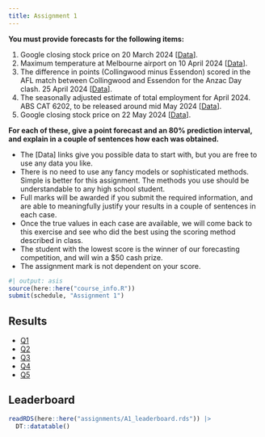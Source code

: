 ```yaml
---
title: Assignment 1
---
```


**You must provide forecasts for the following items:**

  1. Google closing stock price on 20 March 2024 [[Data](https://finance.yahoo.com/quote/GOOG/)].
  2. Maximum temperature at Melbourne airport on 10 April 2024 [[Data](http://www.bom.gov.au/climate/dwo/IDCJDW3049.latest.shtml)].
  3. The difference in points (Collingwood minus Essendon) scored in the AFL match between Collingwood and Essendon for the Anzac Day clash. 25 April 2024 [[Data](https://en.wikipedia.org/wiki/Anzac_Day_match)].
  4. The seasonally adjusted estimate of total employment for April 2024. ABS CAT 6202, to be released around mid May 2024 [[Data](https://www.abs.gov.au/statistics/labour/employment-and-unemployment/labour-force-australia/latest-release)].
  5. Google closing stock price on 22 May 2024 [[Data](https://finance.yahoo.com/quote/GOOG/)].

**For each of these, give a point forecast and an 80% prediction interval, and explain in a couple of sentences how each was obtained.**

* The [Data] links give you possible data to start with, but you are free to use any data you like.
* There is no need to use any fancy models or sophisticated methods. Simple is better for this assignment. The methods you use should be understandable to any high school student.
* Full marks will be awarded if you submit the required information, and are able to meaningfully justify your results in a couple of sentences in each case.
* Once the true values in each case are available, we will come back to this exercise and see who did the best using the scoring method described in class.
* The student with the lowest score is the winner of our forecasting competition, and will win a $50 cash prize.
* The assignment mark is not dependent on your score.

```r
#| output: asis
source(here::here("course_info.R"))
submit(schedule, "Assignment 1")
```

## Results

* [Q1](Q1.png)
* [Q2](Q2.png)
* [Q3](Q3.png)
* [Q4](Q4.png)
* [Q5](Q5.png)

## Leaderboard

```r
readRDS(here::here("assignments/A1_leaderboard.rds")) |> 
  DT::datatable()
```
